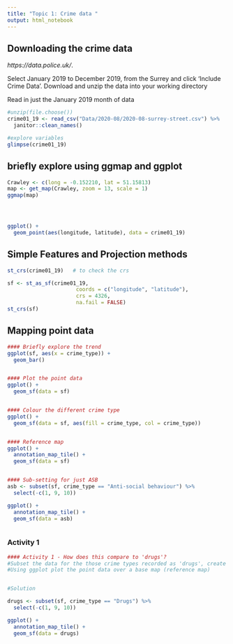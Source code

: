 ```yaml
---
title: "Topic 1: Crime data "
output: html_notebook
---
```




## Downloading the crime data 

 *https://data.police.uk/*. 

Select January 2019 to December 2019, from the Surrey and click 'Include Crime Data'. Download and unzip the data into your working directory

Read in just the January 2019 month of data


```r
#unzip(file.choose())
crime01_19 <- read_csv("Data/2020-08/2020-08-surrey-street.csv") %>% 
  janitor::clean_names() 

#explore variables
glimpse(crime01_19)

```



## briefly explore using ggmap and ggplot


```r
Crawley <- c(long = -0.152210, lat = 51.15813)
map <- get_map(Crawley, zoom = 13, scale = 1)
ggmap(map)




ggplot() +
  geom_point(aes(longitude, latitude), data = crime01_19)

```





## Simple Features and Projection methods


```r
st_crs(crime01_19)   # to check the crs

sf <- st_as_sf(crime01_19,                                
                      coords = c("longitude", "latitude"),
                      crs = 4326, 
                      na.fail = FALSE)
st_crs(sf)

```





## Mapping point data 


```r
#### Briefly explore the trend
ggplot(sf, aes(x = crime_type)) + 
  geom_bar()


#### Plot the point data
ggplot() + 
  geom_sf(data = sf)


#### Colour the different crime type
ggplot() + 
  geom_sf(data = sf, aes(fill = crime_type, col = crime_type))


#### Reference map 
ggplot() + 
  annotation_map_tile() +
  geom_sf(data = sf)


#### Sub-setting for just ASB 
asb <- subset(sf, crime_type == "Anti-social behaviour") %>% 
  select(-c(1, 9, 10))

ggplot() +
  annotation_map_tile() +
  geom_sf(data = asb)



```




### Activity 1

```r
#### Activity 1 - How does this compare to 'drugs'?
#Subset the data for the those crime types recorded as 'drugs', create this into a new object like we did for ASB and name it 'drugs' 
#Using ggplot plot the point data over a base map (reference map)


#Solution 

drugs <- subset(sf, crime_type == "Drugs") %>%  
  select(-c(1, 9, 10))

ggplot() +
  annotation_map_tile() +
  geom_sf(data = drugs) 

```





